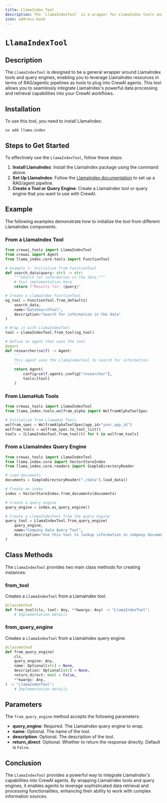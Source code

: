 ```yaml
---
title: LlamaIndex Tool
description: The `LlamaIndexTool` is a wrapper for LlamaIndex tools and query engines.
icon: address-book
---
```


# `LlamaIndexTool`

## Description

The `LlamaIndexTool` is designed to be a general wrapper around LlamaIndex tools and query engines, enabling you to leverage LlamaIndex resources in terms of RAG/agentic pipelines as tools to plug into CrewAI agents. This tool allows you to seamlessly integrate LlamaIndex's powerful data processing and retrieval capabilities into your CrewAI workflows.

## Installation

To use this tool, you need to install LlamaIndex:

```shell
uv add llama-index
```

## Steps to Get Started

To effectively use the `LlamaIndexTool`, follow these steps:

1. **Install LlamaIndex**: Install the LlamaIndex package using the command above.
2. **Set Up LlamaIndex**: Follow the [LlamaIndex documentation](https://docs.llamaindex.ai/) to set up a RAG/agent pipeline.
3. **Create a Tool or Query Engine**: Create a LlamaIndex tool or query engine that you want to use with CrewAI.

## Example

The following examples demonstrate how to initialize the tool from different LlamaIndex components:

### From a LlamaIndex Tool

```python Code
from crewai_tools import LlamaIndexTool
from crewai import Agent
from llama_index.core.tools import FunctionTool

# Example 1: Initialize from FunctionTool
def search_data(query: str) -> str:
    """Search for information in the data."""
    # Your implementation here
    return f"Results for: {query}"

# Create a LlamaIndex FunctionTool
og_tool = FunctionTool.from_defaults(
    search_data, 
    name="DataSearchTool",
    description="Search for information in the data"
)

# Wrap it with LlamaIndexTool
tool = LlamaIndexTool.from_tool(og_tool)

# Define an agent that uses the tool
@agent
def researcher(self) -> Agent:
    '''
    This agent uses the LlamaIndexTool to search for information.
    '''
    return Agent(
        config=self.agents_config["researcher"],
        tools=[tool]
    )
```

### From LlamaHub Tools

```python Code
from crewai_tools import LlamaIndexTool
from llama_index.tools.wolfram_alpha import WolframAlphaToolSpec

# Initialize from LlamaHub Tools
wolfram_spec = WolframAlphaToolSpec(app_id="your_app_id")
wolfram_tools = wolfram_spec.to_tool_list()
tools = [LlamaIndexTool.from_tool(t) for t in wolfram_tools]
```

### From a LlamaIndex Query Engine

```python Code
from crewai_tools import LlamaIndexTool
from llama_index.core import VectorStoreIndex
from llama_index.core.readers import SimpleDirectoryReader

# Load documents
documents = SimpleDirectoryReader("./data").load_data()

# Create an index
index = VectorStoreIndex.from_documents(documents)

# Create a query engine
query_engine = index.as_query_engine()

# Create a LlamaIndexTool from the query engine
query_tool = LlamaIndexTool.from_query_engine(
    query_engine,
    name="Company Data Query Tool",
    description="Use this tool to lookup information in company documents"
)
```

## Class Methods

The `LlamaIndexTool` provides two main class methods for creating instances:

### from_tool

Creates a `LlamaIndexTool` from a LlamaIndex tool.

```python Code
@classmethod
def from_tool(cls, tool: Any, **kwargs: Any) -> "LlamaIndexTool":
    # Implementation details
```

### from_query_engine

Creates a `LlamaIndexTool` from a LlamaIndex query engine.

```python Code
@classmethod
def from_query_engine(
    cls,
    query_engine: Any,
    name: Optional[str] = None,
    description: Optional[str] = None,
    return_direct: bool = False,
    **kwargs: Any,
) -> "LlamaIndexTool":
    # Implementation details
```

## Parameters

The `from_query_engine` method accepts the following parameters:

- **query_engine**: Required. The LlamaIndex query engine to wrap.
- **name**: Optional. The name of the tool.
- **description**: Optional. The description of the tool.
- **return_direct**: Optional. Whether to return the response directly. Default is `False`.

## Conclusion

The `LlamaIndexTool` provides a powerful way to integrate LlamaIndex's capabilities into CrewAI agents. By wrapping LlamaIndex tools and query engines, it enables agents to leverage sophisticated data retrieval and processing functionalities, enhancing their ability to work with complex information sources. 